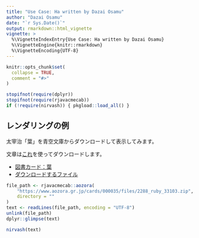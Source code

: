 ```yaml
---
title: "Use Case: Ha written by Dazai Osamu"
author: "Dazai Osamu"
date: "`r Sys.Date()`"
output: rmarkdown::html_vignette
vignette: >
  %\VignetteIndexEntry{Use Case: Ha written by Dazai Osamu}
  %\VignetteEngine{knitr::rmarkdown}
  %\VignetteEncoding{UTF-8}
---
```


```r
knitr::opts_chunk$set(
  collapse = TRUE,
  comment = "#>"
)

stopifnot(require(dplyr))
stopifnot(require(rjavacmecab))
if (!require(nirvash)) { pkgload::load_all() }
```

## レンダリングの例

太宰治「葉」を青空文庫からダウンロードして表示してみます。

文章は[これ](https://paithiov909.github.io/rjavacmecab/reference/aozora.html)を使ってダウンロードします。

- [図書カード：葉](https://www.aozora.gr.jp/cards/000035/card2288.html)
- [ダウンロードするファイル](https://www.aozora.gr.jp/cards/000035/files/2288_ruby_33103.zip)

```r
file_path <- rjavacmecab::aozora(
    "https://www.aozora.gr.jp/cards/000035/files/2288_ruby_33103.zip",
    directory = ""
)
text <- readLines(file_path, encoding = "UTF-8")
unlink(file_path)
dplyr::glimpse(text)
```

```r
nirvash(text)
```
